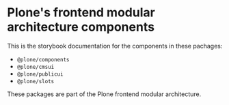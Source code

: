 
<Meta title="Introduction" />


# Plone's frontend modular architecture components

This is the storybook documentation for the components in these pachages:

- `@plone/components`
- `@plone/cmsui`
- `@plone/publicui`
- `@plone/slots`

These packages are part of the Plone frontend modular architecture.
